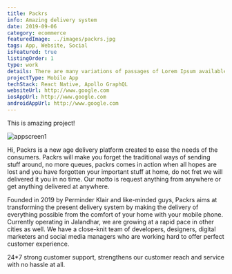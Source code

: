 ```yaml
---
title: Packrs
info: Amazing delivery system
date: 2019-09-06
category: ecommerce
featuredImage: ../images/packrs.jpg
tags: App, Website, Social
isFeatured: true
listingOrder: 1
type: work
details: There are many variations of passages of Lorem Ipsum available, but the majority have suffered alteration.
projectType: Mobile App
techStack: React Native, Apollo GraphQL
websiteUrl: http://www.google.com
iosAppUrl: http://www.google.com
androidAppUrl: http://www.google.com
---
```


This is amazing project!

![appscreen1](../images/packrs.jpg)

Hi, Packrs is a new age delivery platform created to ease the needs of the consumers. Packrs will make you forget the traditional ways of sending stuff around, no more queues, packrs comes in action when all hopes are lost and you have forgotten your important stuff at home, do not fret we will delivered it you in no time. Our motto is request anything from anywhere or get anything delivered at anywhere.

Founded in 2019 by Perminder Klair and like-minded guys, Packrs aims at transforming the present delivery system by making the delivery of everything possible from the comfort of your home with your mobile phone. Currently operating in Jalandhar, we are growing at a rapid pace in other cities as well. We have a close-knit team of developers, designers, digital marketers and social media managers who are working hard to offer perfect customer experience.

24\*7 strong customer support, strengthens our customer reach and service with no hassle at all.
